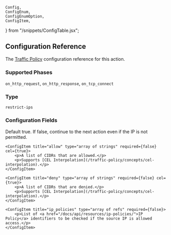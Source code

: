 	Config,
	ConfigEnum,
	ConfigEnumOption,
	ConfigItem,
} from "/snippets/ConfigTable.jsx";

## Configuration Reference

The [Traffic Policy](/traffic-policy/) configuration
reference for this action.

### Supported Phases

`on_http_request`, `on_http_response`, `on_tcp_connect`

### Type

`restrict-ips`

### Configuration Fields

<Config>
    <ConfigItem title="enforce" type="boolean" required={true}>
        <p>Default true. If false, continue to the next action even if the IP is not permitted.</p>
    </ConfigItem>

    <ConfigItem title="allow" type="array of strings" required={false} cel={true}>
        <p>A list of CIDRs that are allowed.</p>
        <p>Supports [CEL Interpolation](/traffic-policy/concepts/cel-interpolation).</p>
    </ConfigItem>

    <ConfigItem title="deny" type="array of strings" required={false} cel={true}>
        <p>A list of CIDRs that are denied.</p>
        <p>Supports [CEL Interpolation](/traffic-policy/concepts/cel-interpolation).</p>
    </ConfigItem>

    <ConfigItem title="ip_policies" type="array of refs" required={false}>
        <p>List of <a href="/docs/api/resources/ip-policies/">IP Policy</a> identifiers to be checked if the source IP is allowed access.</p>
    </ConfigItem>

</Config>
